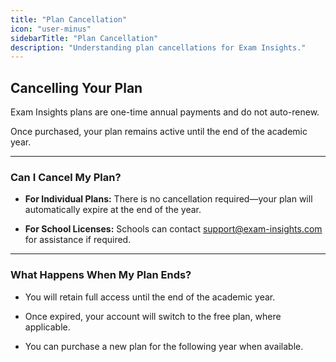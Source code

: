 ```yaml
---
title: "Plan Cancellation"
icon: "user-minus"
sidebarTitle: "Plan Cancellation"
description: "Understanding plan cancellations for Exam Insights."
---
```


## Cancelling Your Plan

<Info>
  Exam Insights plans are one-time annual payments and do not auto-renew.
</Info>

Once purchased, your plan remains active until the end of the academic year.

***

### Can I Cancel My Plan?

* **For Individual Plans:** There is no cancellation required—your plan will automatically expire at the end of the year.

* **For School Licenses:** Schools can contact [support@exam-insights.com](mailto:support@exam-insights.com) for assistance if required.

***

### What Happens When My Plan Ends?

* You will retain full access until the end of the academic year.

* Once expired, your account will switch to the free plan, where applicable.

* You can purchase a new plan for the following year when available.
